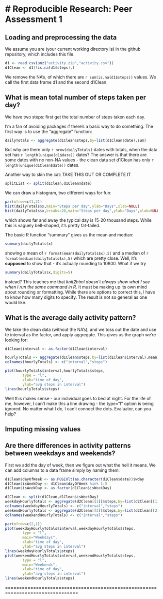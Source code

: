 # Reproducible Research: Peer Assessment 1
================================================================================

## Loading and preprocessing the data

We assume you are (your current working directory is)
in the github repository, which includes this file.

```r
d1 <- read.csv(unz("activity.zip","activity.csv"))
d1Clean <- d1[!is.na(d1$steps),]
```

We remove the NA's, of which there are `r sum(is.na(d1$steps))` values.
We call the first data frame d1 and the second d1Clean.

## What is mean total number of steps taken per day?

We have two steps: first get the total number of steps taken each day.

I'm a fan of avoiding packages if there's a basic way to do something.
The first way is to use the "aggregate" function:

```r
dailyTotals <- aggregate(d1Clean$steps,by=list(d1Clean$date),sum)
```
But why are there only `r nrow(dailyTotals)` dates with totals,
when the data set has `r length(unique(d1$date))` dates?
The answer is that there are some dates with no non-NA values - the
clean data set d1Clean has only `r length(unique(d1Clean$date))` dates.

Another way to skin the cat: TAKE THIS OUT OR COMPLETE IT
```r
splitList <- split(d1Clean,d1Clean$date)
```

We can draw a histogram, two different ways for fun:
```r
par(mfrow=c(1,2))
hist(dailyTotals$x,main="Steps per day",ylab="Days",xlab=NULL)
hist(dailyTotals$x,breaks=20,main="Steps per day",ylab="Days",xlab=NULL)
```

which shows far and away the typical day is 15-20 thousand steps.
While this is vaguely bell-shaped, it's pretty fat-tailed.

The basic R function "summary" gives us the mean and median:
```r
summary(dailyTotals$x)
```
showing a mean of `r format(mean(dailyTotals$x),5)`
and a median of `r format(median(dailyTotals$x),5)`
which are pretty close. Well, it's **supposed** to show that - it's
actually rounding to 10800. What if we try
```r
summary(dailyTotals$x,digits=5)
```
instead? This teaches me that *knit2html doesn't
always show what I see when I run the same command in R*.
It must be making up its own mind about rounding or formatting.
While there are options to correct this, I have to know how many 
digits to specify. The result is not so general as one would like.

## What is the average daily activity pattern?

We take the clean data (without the NA's), and we toss out the date 
and use te interval as the factor, and apply aggregate. This gives us
the graph we're looking for:

```r
d1Clean$interval <- as.factor(d1Clean$interval)

hourlyTotals <- aggregate(d1Clean$steps,by=list(d1Clean$interval),mean)
colnames(hourlyTotals) <- c("interval","steps")

plot(hourlyTotals$interval,hourlyTotals$steps,
        type = "l",
        xlab="time of day",
        ylab="avg steps in interval")
lines(hourlyTotals$steps)

```

Well this makes sense - our individual goes to bed at night. 
For the life of me, however, I can't make this a line drawing -
the type="l" option is being ignored. No matter what I do,
I can't connect the dots. Evaluator, can you help?

## Imputing missing values



## Are there differences in activity patterns between weekdays and weekends?

First we add the day of week, then we figure out what the hell it means.
We can add columns to a data frame simply by naming them:
```r

d1Clean$dayOfWeek <- as.POSIXlt(as.character(d1Clean$date))$wday
d1Clean$isWeekDay <- d1Clean$dayOfWeek %in% 1:5
d1Clean$isWeekDay <- as.factor(d1Clean$isWeekDay)

d2Clean <- split(d1Clean,d1Clean$isWeekDay)
weekdayHourlyTotals <- aggregate(d2Clean[[1]]$steps,by=list(d2Clean[[1]]$interval),mean)
colnames(weekdayHourlyTotals) <- c("interval","steps")
weekendHourlyTotals <- aggregate(d2Clean[[2]]$steps,by=list(d2Clean[[2]]$interval),mean)
colnames(weekendHourlyTotals) <- c("interval","steps")

par(mfrow=c(2,1))
plot(weekdayHourlyTotals$interval,weekdayHourlyTotals$steps,
        type = "l",
        main="Weekdays",
        xlab="time of day",
        ylab="avg steps in interval")
lines(weekdayHourlyTotals$steps)
plot(weekendHourlyTotals$interval,weekendHourlyTotals$steps,
        type = "l",
        main="Weekends",
        xlab="time of day",
        ylab="avg steps in interval")
lines(weekendHourlyTotals$steps)
```

================================================================================
